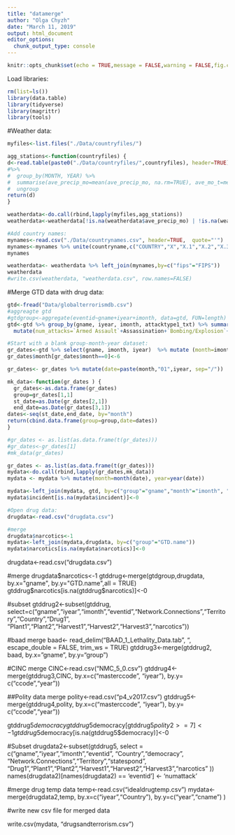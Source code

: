 ```yaml
---
title: "datamerge"
author: "Olga Chyzh"
date: "March 11, 2019"
output: html_document
editor_options: 
  chunk_output_type: console
---
```


```r
knitr::opts_chunk$set(echo = TRUE,message = FALSE,warning = FALSE,fig.cap = "...")
```

Load libraries:
```r
rm(list=ls())
library(data.table)
library(tidyverse)
library(magrittr)
library(tools)

```

#Weather data:
```r
myfiles<-list.files("./Data/countryfiles/")

agg_stations<-function(countryfiles) {
d<-read.table(paste0("./Data/countryfiles/",countryfiles), header=TRUE)
#%>% 
#  group_by(MONTH, YEAR) %>% 
#  summarise(ave_precip_mo=mean(ave_precip_mo, na.rm=TRUE), ave_mo_t=mean(ave_mo_t,na.rm=TRUE), opium_t=mean(opium_t,na.rm=TRUE),mj_t=mean(mj_t,na.rm=TRUE), coca_t=mean(coca_t,na.rm=TRUE), fips=first(fips)) %>%
#  ungroup
return(d)
}

weatherdata<-do.call(rbind,lapply(myfiles,agg_stations))
weatherdata<-weatherdata[!is.na(weatherdata$ave_precip_mo) | !is.na(weatherdata$ave_mo_t),]

#Add country names:
mynames<-read.csv("./Data/countrynames.csv", header=TRUE,  quote="'")
mynames<-mynames %>% unite(countryname,c("COUNTRY","X","X.1","X.2","X.3","X.4","X.5","X.6"), sep="") %>% mutate(countryname=toTitleCase(tolower(countryname)))
mynames

weatherdata<- weatherdata %>% left_join(mynames,by=c("fips"="FIPS"))
weatherdata
#write.csv(weatherdata, "weatherdata.csv", row.names=FALSE)


```


#Merge GTD data with drug data:
```r
gtd<-fread("Data/globalterrorismdb.csv")
#aggreagte gtd
#gtdgroup<-aggregate(eventid~gname+iyear+imonth, data=gtd, FUN=length)
gtd<-gtd %>% group_by(gname, iyear, imonth, attacktype1_txt) %>% summarise(num_attacks=length(eventid)) %>% ungroup %>% spread(attacktype1_txt, num_attacks) %>% 
  mutate(num_attacks=`Armed Assault`+Assassination+`Bombing/Explosion`+`Facility/Infrastructure Attack`+Hijacking+`Hostage Taking (Barricade Incident)` +`Hostage Taking (Kidnapping)`+`Unarmed Assault`+Unknown, incident=1)

#Start with a blank group-month-year dataset:
gr_dates<-gtd %>% select(gname, imonth, iyear)  %>% mutate (month=imonth) 
gr_dates$month[gr_dates$month==0]<-6 

gr_dates<- gr_dates %>% mutate(date=paste(month,"01",iyear, sep="/"))  %>% mutate(date=as.Date(date, "%m/%d/%Y")) %>% group_by(gname) %>% summarise(first_moyr=min(date), last_moyr=max(date)) %>% ungroup 

mk_data<-function(gr_dates ) {
  gr_dates<-as.data.frame(gr_dates)
  group=gr_dates[1,1]
  st_date=as.Date(gr_dates[2,1])
  end_date=as.Date(gr_dates[3,1])
dates<-seq(st_date,end_date, by="month")
return(cbind.data.frame(group=group,date=dates))
}

#gr_dates <- as.list(as.data.frame(t(gr_dates)))
#gr_dates<-gr_dates[1]
#mk_data(gr_dates)

gr_dates <- as.list(as.data.frame(t(gr_dates)))
mydata<-do.call(rbind,lapply(gr_dates,mk_data))
mydata <- mydata %>% mutate(month=month(date), year=year(date))

mydata<-left_join(mydata, gtd, by=c("group"="gname","month"="imonth", "year"="iyear")) 
mydata$incident[is.na(mydata$incident)]<-0

#Open drug data:
drugdata<-read.csv("drugdata.csv")

#merge
drugdata$narcotics<-1
mydata<-left_join(mydata,drugdata, by=c("group"="GTD.name"))
mydata$narcotics[is.na(mydata$narcotics)]<-0

```


drugdata<-read.csv("drugdata.csv")

#merge
drugdata$narcotics<-1
gtddrug<-merge(gtdgroup,drugdata, by.x="gname", by.y="GTD.name",all = TRUE)
gtddrug$narcotics[is.na(gtddrug$narcotics)]<-0

#subset
gtddrug2<-subset(gtddrug, select=c("gname","iyear","imonth","eventid","Network.Connections","Territory","Country","Drug1",
                                   "Plant1","Plant2","Harvest1","Harvest2","Harvest3","narcotics"))

#baad merge
baad<- read_delim("BAAD_1_Lethality_Data.tab", "\t", escape_double = FALSE, trim_ws = TRUE)
gtddrug3<-merge(gtddrug2, baad, by.x="gname", by.y="group")

#CINC merge
CINC<-read.csv("NMC_5_0.csv")
gtddrug4<-merge(gtddrug3,CINC, by.x=c("masterccode", "iyear"), by.y= c("ccode","year"))

##Polity data merge
polity<-read.csv("p4_v2017.csv")
gtddrug5<-merge(gtddrug4,polity, by.x=c("masterccode", "iyear"), by.y= c("ccode","year"))

gtddrug5$democracy
gtddrug5$democracy[gtddrug5$polity2>=7]<-1
gtddrug5$democracy[is.na(gtddrug5$democracy)]<-0

#Subset
drugdata2<-subset(gtddrug5, select = c("gname","iyear","imonth","eventid",
                                       "Country","democracy",
                                       "Network.Connections","Territory","statespond",
                                       "Drug1","Plant1","Plant2","Harvest1","Harvest2","Harvest3","narcotics" ))
names(drugdata2)[names(drugdata2) == 'eventid'] <- 'numattack'


#merge drug temp data
temp<-read.csv("idealdrugtemp.csv")
mydata<-merge(drugdata2,temp, by.x=c("iyear","Country"), by.y=c("year","cname") )

#write new csv file for merged data

write.csv(mydata, "drugsandterrorism.csv")
